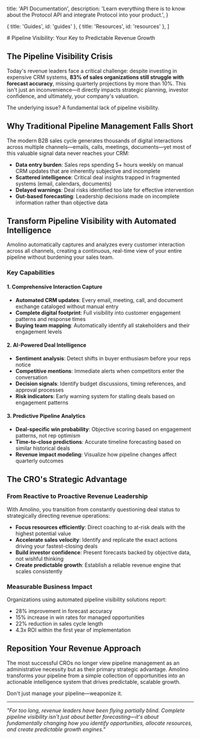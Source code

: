   title: 'API Documentation',
  description:
    'Learn everything there is to know about the Protocol API and integrate Protocol into your product.',
}

  { title: 'Guides', id: 'guides' },
  { title: 'Resources', id: 'resources' },
]

<GradientBackground />
<Container>
  <Navbar />
</Container>
# Pipeline Visibility: Your Key to Predictable Revenue Growth

## The Pipeline Visibility Crisis

Today's revenue leaders face a critical challenge: despite investing in expensive CRM systems, **83% of sales organizations still struggle with forecast accuracy**, missing quarterly projections by more than 10%. This isn't just an inconvenience—it directly impacts strategic planning, investor confidence, and ultimately, your company's valuation.

The underlying issue? A fundamental lack of pipeline visibility.

## Why Traditional Pipeline Management Falls Short

The modern B2B sales cycle generates thousands of digital interactions across multiple channels—emails, calls, meetings, documents—yet most of this valuable signal data never reaches your CRM:

- **Data entry burden**: Sales reps spending 5+ hours weekly on manual CRM updates that are inherently subjective and incomplete
- **Scattered intelligence**: Critical deal insights trapped in fragmented systems (email, calendars, documents)
- **Delayed warnings**: Deal risks identified too late for effective intervention
- **Gut-based forecasting**: Leadership decisions made on incomplete information rather than objective data

## Transform Pipeline Visibility with Automated Intelligence

Amolino automatically captures and analyzes every customer interaction across all channels, creating a continuous, real-time view of your entire pipeline without burdening your sales team.

### Key Capabilities

#### 1. Comprehensive Interaction Capture
- **Automated CRM updates**: Every email, meeting, call, and document exchange cataloged without manual entry
- **Complete digital footprint**: Full visibility into customer engagement patterns and response times
- **Buying team mapping**: Automatically identify all stakeholders and their engagement levels

#### 2. AI-Powered Deal Intelligence
- **Sentiment analysis**: Detect shifts in buyer enthusiasm before your reps notice
- **Competitive mentions**: Immediate alerts when competitors enter the conversation
- **Decision signals**: Identify budget discussions, timing references, and approval processes
- **Risk indicators**: Early warning system for stalling deals based on engagement patterns

#### 3. Predictive Pipeline Analytics
- **Deal-specific win probability**: Objective scoring based on engagement patterns, not rep optimism
- **Time-to-close predictions**: Accurate timeline forecasting based on similar historical deals
- **Revenue impact modeling**: Visualize how pipeline changes affect quarterly outcomes

## The CRO's Strategic Advantage

### From Reactive to Proactive Revenue Leadership
With Amolino, you transition from constantly questioning deal status to strategically directing revenue operations:

- **Focus resources efficiently**: Direct coaching to at-risk deals with the highest potential value
- **Accelerate sales velocity**: Identify and replicate the exact actions driving your fastest-closing deals
- **Build investor confidence**: Present forecasts backed by objective data, not wishful thinking
- **Create predictable growth**: Establish a reliable revenue engine that scales consistently

### Measurable Business Impact
Organizations using automated pipeline visibility solutions report:

- 28% improvement in forecast accuracy
- 15% increase in win rates for managed opportunities
- 22% reduction in sales cycle length
- 4.3x ROI within the first year of implementation

## Reposition Your Revenue Approach

The most successful CROs no longer view pipeline management as an administrative necessity but as their primary strategic advantage. Amolino transforms your pipeline from a simple collection of opportunities into an actionable intelligence system that drives predictable, scalable growth.

Don't just manage your pipeline—weaponize it.

---

*"For too long, revenue leaders have been flying partially blind. Complete pipeline visibility isn't just about better forecasting—it's about fundamentally changing how you identify opportunities, allocate resources, and create predictable growth engines."*
